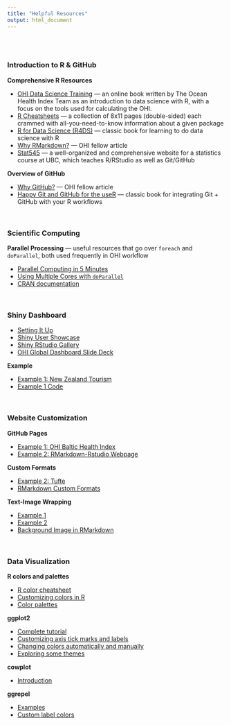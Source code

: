 ```yaml
---
title: "Helpful Resources"
output: html_document
---
```


<br>
<br>

### Introduction to R & GitHub

**Comprehensive R Resources**

* [OHI Data Science Training](http://ohi-science.org/data-science-training/index.html)  ---  an online book written by The Ocean Health Index Team as an introduction to data science with R, with a focus on the tools used for calculating the OHI.
* [R Cheatsheets](https://www.rstudio.com/resources/cheatsheets/)  ---  a collection of 8x11 pages (double-sided) each crammed with all-you-need-to-know information about a given package
* [R for Data Science (R4DS)](http://r4ds.had.co.nz/)  ---  classic book for learning to do data science with R
* [Why RMarkdown?](http://ohi-science.org/globalfellows/why_rmarkdown.html) --- OHI fellow article
* [Stat545](http://stat545.com/topics.html)  ---  a well-organized and comprehensive website for a statistics course at UBC, which teaches R/RStudio as well as Git/GitHub

**Overview of GitHub**

* [Why GitHub?](http://ohi-science.org/globalfellows/why_git.html) --- OHI fellow article
* [Happy Git and GitHub for the useR](http://happygitwithr.com/)  ---  classic book for integrating Git + GitHub with your R workflows

<br>

### Scientific Computing

**Parallel Processing** --- useful resources that go over `foreach` and `doParallel`, both used frequently in OHI workflow 

* [Parallel Computing in 5 Minutes](http://blog.aicry.com/r-parallel-computing-in-5-minutes/index.html)
* [Using Multiple Cores with `doParallel`](http://michael.hahsler.net/SMU/LearnROnYourOwn/code/doMC.html)
* [CRAN documentation](https://cran.r-project.org/web/packages/doParallel/vignettes/gettingstartedParallel.pdf)

<br>

### Shiny Dashboard

* [Setting It Up](http://docs.rstudio.com/shinyapps.io/index.html)
* [Shiny User Showcase](https://www.rstudio.com/products/shiny/shiny-user-showcase/)
* [Shiny RStudio Gallery](https://shiny.rstudio.com/gallery/)
* [OHI Global Dashboard Slide Deck](https://rawgit.com/OHI-Science/global-dashboard/master/slidedeck/modules_slidedeck.html#1)

**Example**

* [Example 1: New Zealand Tourism](https://mbienz.shinyapps.io/tourism_dashboard_prod/)
* [Example 1 Code](https://github.com/nz-mbie/tourism-dashboard-public)

<br>

### Website Customization

**GitHub Pages**

* [Example 1: OHI Baltic Health Index](https://github.com/OHI-Science/ohi-webapps_gh-pages2)
* [Example 2: RMarkdown-Rstudio Webpage](https://github.com/rstudio/rmarkdown/tree/gh-pages)

**Custom Formats**

* [Example 2: Tufte](http://rstudio.github.io/tufte/)
* [RMarkdown Custom Formats](https://blog.rstudio.com/2016/03/21/r-markdown-custom-formats/)

**Text-Image Wrapping**

* [Example 1](https://github.com/OHI-Science/ohi-webapps_gh-pages2/blob/gh-pages/about.Rmd)
* [Example 2](http://www.rci.rutgers.edu/~ag978/litdata/figs/)
* [Background Image in RMarkdown](https://robertmyles.github.io/2017/01/02/tips-and-tricks-for-r-markdown-html/)

<br>

### Data Visualization

**R colors and palettes**

* [R color cheatsheet](https://www.nceas.ucsb.edu/~frazier/RSpatialGuides/colorPaletteCheatsheet.pdf)
* [Customizing colors in R](https://mgimond.github.io/ES218/Week04d.html)
* [Color palettes](http://www.di.fc.ul.pt/~jpn/r/GraphicalTools/colorPalette.html)

**ggplot2**

* [Complete tutorial](http://r-statistics.co/Complete-Ggplot2-Tutorial-Part1-With-R-Code.html#6.%20How%20to%20Change%20the%20X%20Axis%20Texts%20and%20Ticks%20Location)
* [Customizing axis tick marks and labels](http://www.sthda.com/english/wiki/ggplot2-axis-ticks-a-guide-to-customize-tick-marks-and-labels)
* [Changing colors automatically and manually](http://www.sthda.com/english/wiki/ggplot2-colors-how-to-change-colors-automatically-and-manually)
* [Exploring some themes](http://t-redactyl.io/blog/2015/12/creating-plots-in-r-using-ggplot2-part-1-line-plots.html)

**cowplot**

* [Introduction](https://cran.r-project.org/web/packages/cowplot/vignettes/introduction.html)


**ggrepel**

* [Examples](https://cran.r-project.org/web/packages/ggrepel/vignettes/ggrepel.html)
* [Custom label colors](https://github.com/slowkow/ggrepel/issues/82)






